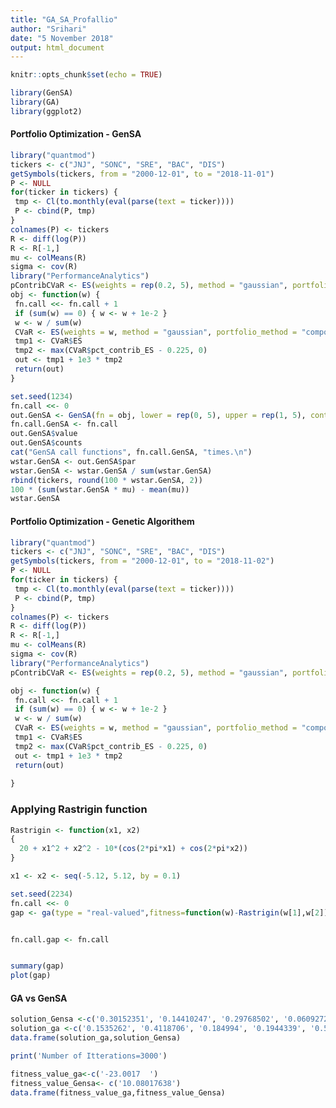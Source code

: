 ```yaml
---
title: "GA_SA_Profallio"
author: "Srihari"
date: "5 November 2018"
output: html_document
---
```


```r
knitr::opts_chunk$set(echo = TRUE)
```
```r
library(GenSA)
library(GA)
library(ggplot2)
```

#### Portfolio Optimization - GenSA
```r
library("quantmod")
tickers <- c("JNJ", "SONC", "SRE", "BAC", "DIS")
getSymbols(tickers, from = "2000-12-01", to = "2018-11-01")
P <- NULL
for(ticker in tickers) {
 tmp <- Cl(to.monthly(eval(parse(text = ticker))))
 P <- cbind(P, tmp)
}
colnames(P) <- tickers
R <- diff(log(P))
R <- R[-1,]
mu <- colMeans(R)
sigma <- cov(R)
library("PerformanceAnalytics")
pContribCVaR <- ES(weights = rep(0.2, 5), method = "gaussian", portfolio_method = "component", mu = mu, sigma = sigma)$pct_contrib_ES
obj <- function(w) {
 fn.call <<- fn.call + 1
 if (sum(w) == 0) { w <- w + 1e-2 }
 w <- w / sum(w)
 CVaR <- ES(weights = w, method = "gaussian", portfolio_method = "component", mu = mu, sigma = sigma)
 tmp1 <- CVaR$ES
 tmp2 <- max(CVaR$pct_contrib_ES - 0.225, 0)
 out <- tmp1 + 1e3 * tmp2
 return(out)
}
```
```r
set.seed(1234)
fn.call <<- 0
out.GenSA <- GenSA(fn = obj, lower = rep(0, 5), upper = rep(1, 5), control = list(smooth = FALSE, max.call = 3000))
fn.call.GenSA <- fn.call
out.GenSA$value
out.GenSA$counts
cat("GenSA call functions", fn.call.GenSA, "times.\n")
wstar.GenSA <- out.GenSA$par
wstar.GenSA <- wstar.GenSA / sum(wstar.GenSA)
rbind(tickers, round(100 * wstar.GenSA, 2))
100 * (sum(wstar.GenSA * mu) - mean(mu))
wstar.GenSA
```

#### Portfolio Optimization - Genetic Algorithem


```r
library("quantmod")
tickers <- c("JNJ", "SONC", "SRE", "BAC", "DIS")
getSymbols(tickers, from = "2000-12-01", to = "2018-11-02")
P <- NULL
for(ticker in tickers) {
 tmp <- Cl(to.monthly(eval(parse(text = ticker))))
 P <- cbind(P, tmp)
}
colnames(P) <- tickers
R <- diff(log(P))
R <- R[-1,]
mu <- colMeans(R)
sigma <- cov(R)
library("PerformanceAnalytics")
pContribCVaR <- ES(weights = rep(0.2, 5), method = "gaussian", portfolio_method = "component", mu = mu, sigma = sigma)$pct_contrib_ES

obj <- function(w) {
 fn.call <<- fn.call + 1
 if (sum(w) == 0) { w <- w + 1e-2 }
 w <- w / sum(w)
 CVaR <- ES(weights = w, method = "gaussian", portfolio_method = "component", mu = mu, sigma = sigma)
 tmp1 <- CVaR$ES
 tmp2 <- max(CVaR$pct_contrib_ES - 0.225, 0)
 out <- tmp1 + 1e3 * tmp2 
 return(out)
 
}


```
### Applying Rastrigin function
```r
Rastrigin <- function(x1, x2)
{
  20 + x1^2 + x2^2 - 10*(cos(2*pi*x1) + cos(2*pi*x2))
}

x1 <- x2 <- seq(-5.12, 5.12, by = 0.1)
```


```r
set.seed(2234)
fn.call <<- 0
gap <- ga(type = "real-valued",fitness=function(w)-Rastrigin(w[1],w[2]),lower=rep(0,5),upper=rep(1,5), popSize = 1,maxiter = 30)


fn.call.gap <- fn.call


summary(gap)
plot(gap)

```
#### GA vs GenSA
```r
solution_Gensa <-c('0.30152351', '0.14410247', '0.29768502', '0.06092723', '0.19576178')
solution_ga <-c('0.1535262', '0.4118706', '0.184994', '0.1944339', '0.5000719')
data.frame(solution_ga,solution_Gensa)

print('Number of Itterations=3000')

fitness_value_ga<-c('-23.0017  ')
fitness_value_Gensa<- c('10.08017638') 
data.frame(fitness_value_ga,fitness_value_Gensa)

```
